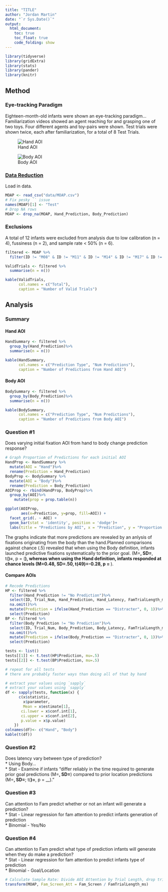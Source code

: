 ```yaml
---
title: "TITLE"
author: "Jordan Martin"
date: "`r Sys.Date()`"
output:
  html_document:
    toc: true
    toc_float: true
    code_folding: show
---
```


```r
library(tidyverse)
library(gridExtra)
library(stats)
library(pander)
library(knitr)
```

<h2> Method </h2>

<h3> Eye-tracking Paradigm </h3>

Eighteen-month-old infants were shown an eye-tracking paradigm... Familiarization videos showed an agent reaching for and grasping one of two toys. Four different agents and toy-pairs were shown. Test trials were shown twice, each after familiarization, for a total of 8 Test Trials.

![Hand AOI](images/hand.png)


![Body AOI](images/body.png)


<h3> [Data Reduction](Tidying.html) </h3>


Load in data.
```r
MOAP <- read_csv("data/MOAP.csv")
# Fix pesky `` issue
names(MOAP)[1] <- "Test"
# Drop NA rows
MOAP <- drop_na(MOAP, Hand_Prediction, Body_Prediction)
```

<h3> Exclusions </h3>

A total of 12 infants were excluded from analysis due to low calibration (n = 4), fussiness (n = 2), and sample rate < 50% (n = 6).

```r
filtered <- MOAP %>%
  filter(ID != "M08" & ID != "M11" & ID != "M14" & ID != "M17" & ID != "M18" & ID != "M25" & ID != "M26" & ID != "M27" & ID != "M30" & ID != "M31"  & ID != "M32"  & ID != "M33")

ValidTrials <- filtered %>%
  summarise(n = n())

kable(ValidTrials,
      col.names = c("Total"),
      caption = "Number of Valid Trials")
```

<h2> Analysis </h2>
<h3> Summary </h3>
<h4> Hand AOI </h4>

```r
HandSummary <- filtered %>%
  group_by(Hand_Prediction)%>%
  summarise(n = n())

kable(HandSummary,
      col.names = c("Prediction Type", "Num Predictions"),
      caption = "Number of Predictions from Hand AOI")
```

<h4> Body AOI </h4>

```r
BodySummary <- filtered %>%
  group_by(Body_Prediction)%>%
  summarise(n = n())

kable(BodySummary,
      col.names = c("Prediction Type", "Num Predictions"),
      caption = "Number of Predictions from Body AOI")
```

<h3> Question #1 </h3>

Does varying initial fixation AOI from hand to body change prediction response?

```r
# Graph Proportion of Predictions for each initial AOI
HandProp <- HandSummary %>%
  mutate(AOI = "Hand")%>%
  rename(Prediction = Hand_Prediction)
BodyProp <- BodySummary %>%
  mutate(AOI = "Body")%>%
  rename(Prediction = Body_Prediction)
AOIProp <- rbind(HandProp, BodyProp)%>%
  group_by(AOI)%>%
    mutate(prop = prop.table(n))

ggplot(AOIProp,
       aes(x=Prediction, y=prop, fill=AOI)) +
  facet_grid(. ~ AOI) +
  geom_bar(stat = 'identity', position = 'dodge')+
  labs(title = "Predictions by AOI", x = "Prediction", y = "Proportion of Predictive Fixations")
```

The graphs indicate that more predictions are revealed by an anlysis of fixations originating from the body than the hand.Planned comparisons against chance (.5) revealed that when using the Body definition, infants launched predictive fixations systematically to the prior goal. &#40;M=__, SD=__, t&#40;__&#41;=__, p = &#40;__&#41;, whereas when using the Hand definition, infants responded at chance levels &#40;M=0.48, SD=.50, t&#40;49&#41;=-0.28, p = __&#41;.

<h4> Compare AOIs </h4>

```r
# Recode Predictions
HP <- filtered %>%
  filter(Hand_Prediction != "No Prediction")%>%
  select(ID, Trial_Num, Hand_Prediction, Hand_Latency, FamTrialLength_ms, Fam_Screen)%>%
  na.omit()%>%
  mutate(Prediction = ifelse(Hand_Prediction == "Distracter", 0, 1))%>%
  select(Prediction)
BP <- filtered %>%
  filter(Body_Prediction != "No Prediction")%>%
  select(ID, Trial_Num, Body_Prediction, Body_Latency, FamTrialLength_ms, Fam_Screen)%>%
  na.omit()%>%
  mutate(Prediction = ifelse(Body_Prediction == "Distracter", 0, 1))%>%
  select(Prediction)

tests <- list()
tests[[1]] <- t.test(HP$Prediction, mu=.5)
tests[[2]] <- t.test(BP$Prediction, mu=.5)

# repeat for all tests
# there are probably faster ways than doing all of that by hand

# extract your values using `sapply`
# extract your values using `sapply`
df <- sapply(tests, function(x) {
      c(x$statistic,
        x$parameter,
        Mean = x$estimate[1],
       ci.lower = x$conf.int[1],
       ci.upper = x$conf.int[2],
       p.value = x$p.value)
    })
colnames(df)<- c("Hand", "Body")
kable(t(df))
```


<h3> Question #2 </h3>
Does latency vary between type of prediction?  
    * Using Body…  
    * Stat - Examine if infants “differ reliably in the time required to generate prior goal predictions (M=__, SD=__) compared to prior location predictions (M=__, SD=__; t(__)=__, p = __).”   

<h3> Question #3 </h3>
Can attention to Fam predict whether or not an infant will generate a prediction?  
    * Stat - Linear regression for fam attention to predict infants generation of prediction  
    * Binomial - Yes/No  

<h3> Question #4 </h3>
Can attention to Fam predict what type of prediction infants will generate when they do make a prediction?  
    * Stat - Linear regression for fam attention to predict infants type of prediction  
    * Binomial - Goal/Location  

```r
# Calculate Sample Rate: Divide AOI Attention by Trial Length, drop trial length variables
transform(MOAP, Fam_Screen_Att = Fam_Screen / FamTrialLength_ms)
```

